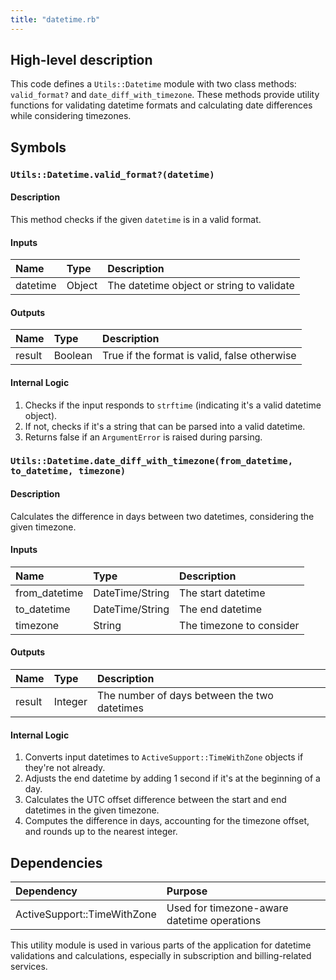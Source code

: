 ```yaml
---
title: "datetime.rb"
---
```


## High-level description
This code defines a `Utils::Datetime` module with two class methods: `valid_format?` and `date_diff_with_timezone`. These methods provide utility functions for validating datetime formats and calculating date differences while considering timezones.

## Symbols

### `Utils::Datetime.valid_format?(datetime)`
#### Description
This method checks if the given `datetime` is in a valid format.

#### Inputs
| Name | Type | Description |
|:-----|:-----|:------------|
| datetime | Object | The datetime object or string to validate |

#### Outputs
| Name | Type | Description |
|:-----|:-----|:------------|
| result | Boolean | True if the format is valid, false otherwise |

#### Internal Logic
1. Checks if the input responds to `strftime` (indicating it's a valid datetime object).
2. If not, checks if it's a string that can be parsed into a valid datetime.
3. Returns false if an `ArgumentError` is raised during parsing.

### `Utils::Datetime.date_diff_with_timezone(from_datetime, to_datetime, timezone)`
#### Description
Calculates the difference in days between two datetimes, considering the given timezone.

#### Inputs
| Name | Type | Description |
|:-----|:-----|:------------|
| from_datetime | DateTime/String | The start datetime |
| to_datetime | DateTime/String | The end datetime |
| timezone | String | The timezone to consider |

#### Outputs
| Name | Type | Description |
|:-----|:-----|:------------|
| result | Integer | The number of days between the two datetimes |

#### Internal Logic
1. Converts input datetimes to `ActiveSupport::TimeWithZone` objects if they're not already.
2. Adjusts the end datetime by adding 1 second if it's at the beginning of a day.
3. Calculates the UTC offset difference between the start and end datetimes in the given timezone.
4. Computes the difference in days, accounting for the timezone offset, and rounds up to the nearest integer.

## Dependencies
| Dependency | Purpose |
|:-----------|:--------|
| ActiveSupport::TimeWithZone | Used for timezone-aware datetime operations |

This utility module is used in various parts of the application for datetime validations and calculations, especially in subscription and billing-related services.